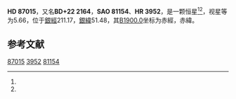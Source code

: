 {{Starbox begin
| name = HD 87015
}}
{{Starbox observe
| epoch = [[J2000.0|J2000.0]]
| constell = {{星座名待查}}<ref name=SIMBAD>{{cite web
 | url=http://simbad.u-strasbg.fr/simbad/sim-id?Ident=HR+3952
 | title=Pulsating variable Star
 | publisher=Centre de Données astronomiques de Strasbourg
 | work=SIMBAD
 | accessdate=2012-07-13
 | archive-date=2016-03-16
 | archive-url=https://web.archive.org/web/20160316231741/http://simbad.u-strasbg.fr/simbad/sim-id?Ident=HR+3952
 | dead-url=no
 }}</ref><ref name=DATA>{{cite web
 | url=http://vizier.u-strasbg.fr/viz-bin/VizieR-5?-out.add=.&-source=5050&-corr=PK=HR&-out.max=9999&HR=3952
 | title=VizieR Detailed Page
 | accessdate=2012-07-13
 | archive-date=2016-03-05
 | archive-url=https://web.archive.org/web/20160305042217/http://vizier.u-strasbg.fr/viz-bin/VizieR-5?-out.add=.&-source=5050&-corr=PK=HR&-out.max=9999&HR=3952
 | dead-url=no
 }}</ref>
| 星官 = 
| ra = {{RA|10|2|48.9}}<ref name=SIMBAD /><ref name=DATA />
| dec = {{DEC|+21|56|57}}<ref name=SIMBAD /><ref name=DATA />
| appmag_v = 5.66<ref name=SIMBAD /><ref name=DATA />
}}
{{Starbox character
| class = B2.5IV<ref name=SIMBAD /><ref name=DATA />
| b-v = -0.19<ref name=SIMBAD /><ref name=DATA />
| u-b = -0.73<ref name=SIMBAD /><ref name=DATA />
| r-i = <ref name=SIMBAD /><ref name=DATA />
| variable = 
}}
{{Starbox astrometry
| radial_v = -0.73
| prop_mo_ra = 3
| parallax = 
| p_error = 
}}
{{Starbox catalog
| names =BD+22 2164，[[SAO星表|SAO]] 81154，[[HD星表|HD]] 87015，[[HR星表|HR]] 3952}}
{{Starbox reference |Simbad=HR+3952}}
{{Starbox end}}

'''HD 87015'''，又名'''BD+22 2164'''，'''SAO 81154'''、'''HR 3952'''，是一颗恒星<ref name=SIMBAD /><ref name=DATA />，视星等为5.66，位于[[銀道座標系|銀經]]211.17，[[銀道座標系|銀緯]]51.48，其[[B1900.0|B1900.0]]坐标为赤經{{RA|9|57|14.4}}，赤緯{{DEC|+22|51.48|54}}。

== 参考文献 ==
{{reflist}}

{{star-stub}}

[[Category:HD和HDE天體|87015]]
[[Category:HR天體|3952]]
[[Category:SAO天體|81154]]